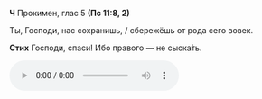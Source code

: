 **Ч** Прокимен, глас 5 **(Пс 11:8, 2)**

Ты, Господи, нас сохранишь, / сбережёшь от рода сего вовек.

**Стих** Господи, спаси! Ибо пpавого — не сыска́ть.

<audio controls>
    <source
        src="https://psmb-neos-resources.hb.bizmrg.com/target/psmb/5ef52d7e3bb98d16432203d4612458a649757d0a/%D0%93%D0%BB%D0%B0%D1%81%205.mp3"
        type="audio/mpeg"
    />
</audio>
